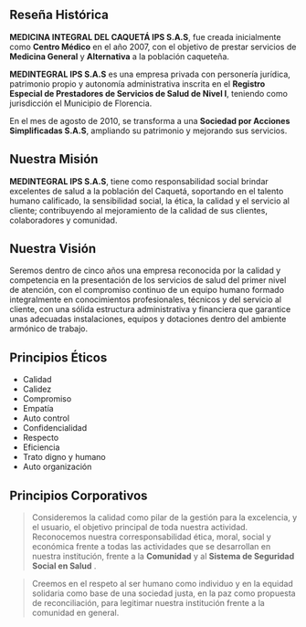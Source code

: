 ## Reseña Histórica

**MEDICINA INTEGRAL DEL CAQUETÁ IPS S.A.S**, fue creada inicialmente como **Centro Médico** en el año 2007, con el objetivo de prestar servicios de **Medicina General** y **Alternativa** a la población caqueteña.

**MEDINTEGRAL IPS S.A.S** es una empresa privada con personería jurídica, patrimonio propio y autonomía administrativa inscrita en el **Registro Especial de Prestadores de Servicios de Salud de Nivel I**, teniendo como jurisdicción el Municipio de Florencia.

En el mes de agosto de 2010, se transforma a una **Sociedad por Acciones Simplificadas S.A.S**, ampliando su patrimonio y mejorando sus servicios.

## Nuestra Misión

**MEDINTEGRAL IPS S.A.S**, tiene como responsabilidad social brindar excelentes de salud a la población del Caquetá, soportando en el talento humano calificado, la sensibilidad social, la ética, la calidad y el servicio al cliente; contribuyendo al mejoramiento de la calidad de sus clientes, colaboradores y comunidad.

## Nuestra Visión

Seremos dentro de cinco años una empresa reconocida por la calidad y competencia en la presentación de los servicios de salud del primer nivel de atención, con el compromiso continuo de un equipo humano formado integralmente en conocimientos profesionales, técnicos y del servicio al cliente, con una sólida estructura administrativa y financiera que garantice unas adecuadas instalaciones, equipos y dotaciones dentro del ambiente armónico de trabajo.

## Principios Éticos

* Calidad
* Calidez
* Compromiso
* Empatía
* Auto control
* Confidencialidad
* Respecto
* Eficiencia
* Trato digno y humano
* Auto organización

## Principios Corporativos

> Consideremos la calidad como pilar de la gestión para la excelencia, y el usuario, el objetivo principal de toda nuestra actividad. Reconocemos nuestra corresponsabilidad ética, moral, social y económica frente a todas las actividades que se desarrollan en nuestra institución, frente a la **Comunidad** y al **Sistema de Seguridad Social en Salud** .

> Creemos en el respeto al ser humano como individuo y en la equidad solidaria como base de una sociedad justa, en la paz como propuesta de reconciliación, para legitimar nuestra institución frente a la comunidad en general.
